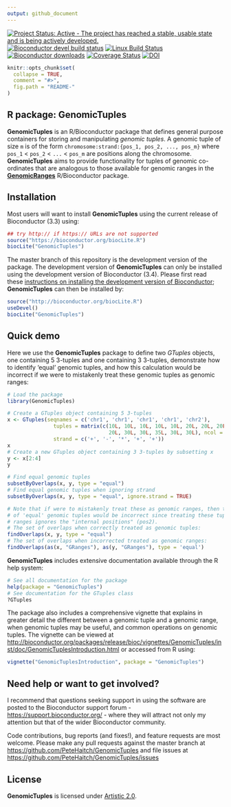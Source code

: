 ```yaml
---
output: github_document
---
```

  
<!-- README.md is generated from README.Rmd. Please edit that file -->
  
[![Project Status: Active - The project has reached a stable, usable state and is being actively developed.](http://www.repostatus.org/badges/latest/active.svg)](http://www.repostatus.org/#active)
[![Bioconductor devel build status](http://bioconductor.org/shields/build/devel/bioc/GenomicTuples.svg)](http://bioconductor.org/checkResults/devel/bioc-LATEST/GenomicTuples/)
[![Linux Build Status](https://travis-ci.org/PeteHaitch/GenomicTuples.svg?branch=master)](https://travis-ci.org/PeteHaitch/GenomicTuples)
[![Bioconductor downloads](http://bioconductor.org/shields/downloads/GenomicTuples.svg)](http://bioconductor.org/packages/stats/bioc/GenomicTuples.html)
[![Coverage Status](https://img.shields.io/codecov/c/github/PeteHaitch/GenomicTuples/master.svg)](https://codecov.io/github/PeteHaitch/GenomicTuples?branch=master)
[![DOI](https://zenodo.org/badge/22085/PeteHaitch/GenomicTuples.svg)](https://zenodo.org/badge/latestdoi/22085/PeteHaitch/GenomicTuples)

```r
knitr::opts_chunk$set(
  collapse = TRUE,
  comment = "#>",
  fig.path = "README-"
)
```

R package: GenomicTuples
---

__GenomicTuples__ is an R/Bioconductor package that defines general purpose containers for storing and manipulating _genomic tuples_. A genomic tuple of size `m` is of the form `chromosome:strand:{pos_1, pos_2, ..., pos_m}` where `pos_1` < `pos_2` < `...` < `pos_m` are positions along the chromosome. __GenomicTuples__ aims to provide functionality for tuples of genomic co-ordinates that are analogous to those available for genomic ranges in the [__GenomicRanges__](http://bioconductor.org/packages/GenomicRanges/) R/Bioconductor package.

## Installation

Most users will want to install __GenomicTuples__ using the current release of Bioconductor (3.3) using:

```r
## try http:// if https:// URLs are not supported
source("https://bioconductor.org/biocLite.R")
biocLite("GenomicTuples")
```

The master branch of this repository is the development version of the package. The development version of __GenomicTuples__ can only be installed using the development version of Bioconductor (3.4). Please first read these [instructions on installing the development version of Bioconductor](http://www.bioconductor.org/developers/how-to/useDevel/); __GenomicTuples__ can then be installed by:

```r
source("http://bioconductor.org/biocLite.R")
useDevel()
biocLite("GenomicTuples")
```

## Quick demo

Here we use the __GenomicTuples__ package to define two _GTuples_ objects, one containing 5 3-tuples and one containing 3 3-tuples, demonstrate how to identify 'equal' genomic tuples, and how this calculation would be incorrect if we were to mistakenly treat these genomic tuples as genomic ranges:

```r
# Load the package
library(GenomicTuples)

# Create a GTuples object containing 5 3-tuples
x <- GTuples(seqnames = c('chr1', 'chr1', 'chr1', 'chr1', 'chr2'), 
               tuples = matrix(c(10L, 10L, 10L, 10L, 10L, 20L, 20L, 20L, 25L, 
                                 20L, 30L, 30L, 35L, 30L, 30L), ncol = 3), 
               strand = c('+', '-', '*', '+', '+'))
x
# Create a new GTuples object containing 3 3-tuples by subsetting x
y <- x[2:4]
y

# Find equal genomic tuples
subsetByOverlaps(x, y, type = "equal")
# Find equal genomic tuples when ignoring strand
subsetByOverlaps(x, y, type = "equal", ignore.strand = TRUE)

# Note that if were to mistakenly treat these as genomic ranges, then the set 
# of 'equal' genomic tuples would be incorrect since treating these tuples as 
# ranges ignores the "internal positions" (pos2).
# The set of overlaps when correctly treated as genomic tuples:
findOverlaps(x, y, type = "equal")
# The set of overlaps when incorrected treated as genomic ranges:
findOverlaps(as(x, "GRanges"), as(y, "GRanges"), type = 'equal')
```

__GenomicTuples__ includes extensive documentation available through the R help system:

```r
# See all documentation for the package
help(package = "GenomicTuples")
# See documentation for the GTuples class
?GTuples
```

The package also includes a comprehensive vignette that explains in greater detail the different between a genomic tuple and a genomic range, when genomic tuples may be useful, and common operations on genomic tuples. The vignette can be viewed at [http://bioconductor.org/packages/release/bioc/vignettes/GenomicTuples/inst/doc/GenomicTuplesIntroduction.html](http://bioconductor.org/packages/release/bioc/vignettes/GenomicTuples/inst/doc/GenomicTuplesIntroduction.html) or accessed from R using:

```r
vignette("GenomicTuplesIntroduction", package = "GenomicTuples")
```

## Need help or want to get involved?

I recommend that questions seeking support in using the software are posted to the Bioconductor support forum - [https://support.bioconductor.org/](https://support.bioconductor.org/) - where they will attract not only my attention but that of the wider Bioconductor community.

Code contributions, bug reports (and fixes!), and feature requests are most welcome. Please make any pull requests against the master branch at [https://github.com/PeteHaitch/GenomicTuples](https://github.com/PeteHaitch/GenomicTuples) and file issues at [https://github.com/PeteHaitch/GenomicTuples/issues](https://github.com/PeteHaitch/GenomicTuples/issues)

## License

__GenomicTuples__ is licensed under [Artistic 2.0](https://www.r-project.org/Licenses/Artistic-2.0).
